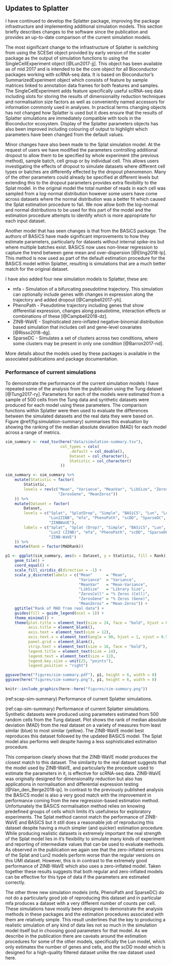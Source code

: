 ## Updates to Splatter

I have continued to develop the Splatter package, improving the package
infrastructure and implementing additional simulation models. This section
briefly describes changes to the software since the publication and provides an
up-to-date comparison of the current simulation models.

The most significant change to the infrastructure of Splatter is switching from
using the SCESet object provided by early version of the scater package as the
output of simulation functions to using the SingleCellExperiment object
[@Lun2017-jj]. This object has been available as of mid 2017 and is intended to
be the core object for all Bioconductor packages working with scRNA-seq data.
It is based on Bioconductor's SummarizedExperiment object which consists of
feature by sample matrices linked to annotation data frames for both features
and samples. The SingleCellExperiment adds feature specifically useful
scRNA-seq data including slots for storing the results of dimensionality
reduction techniques and normalisation size factors as well as conveniently
named accessors for information commonly used in analyses. In practical terms
changing objects has not changed how Splatter is used but it does ensure that
the results of Splatter simulations are immediately compatible with tools in
the Bioconductor ecosystem. Display of the Splatter parameters objects has also
been improved including colouring of output to highlight which parameters have
been changed from the default values.

Minor changes have also been made to the Splat simulation model. At the request
of users we have modified the parameters controlling additional dropout to
allow them to be specified by whole experiment (the previous method), sample
batch, cell group or by individual cell. This allows users investigating the
effects of dropout to simulate datasets where different cell types or batches
are differently effected by the dropout phenomenon. Many of the other
parameters could already be specified at different levels but extending this to
the dropout parameters provides extra flexibility to the Splat model. In the
original model the total number of reads in each cell was sampled from a
log-normal distribution however some users have come across datasets where the
normal distribution was a better fit which caused the Splat estimation
procedure to fail. We now allow both the log-normal and normal distributions to
be used for this part of the model and the estimation procedure attempts to
identify which is more appropriate for each input dataset.

Another model that has seen changes is that from the BASiCS package. The
authors of BASiCS have made significant improvements to how they estimate
parameters, particularly for datasets without internal spike-ins but where
multiple batches exist. BASiCS now uses non-linear regression to capture the
trend between gene mean and over-dispersion [@Eling2018-lp]. This method is now
used as part of the default estimation procedure for the BASiCS model within
Splatter, resulting is simulations that are a much better match for the
original dataset.

I have also added four new simulation models to Splatter, these are:

* mfa - Simulation of a bifurcating pseudotime trajectory. This simulation can
  optionally include genes with changes in expression along the trajectory and
  added dropout [@Campbell2017-yh].
* PhenoPath - Pseudotime trajectory including genes that show differential
  expression, changes along pseudotime, interaction effects or combinations of
  these [@Campbell2018-dz].
* ZINB-WaVE - Sophisticated zero-inflated negative-binomial distribution based
  simulation that includes cell and gene-level covariates [@Risso2018-dg].
* SparseDC - Simulates a set of clusters across two conditions, where
  some clusters may be present in only one condition [@Barron2017-nd].

More details about the models used by these packages is available in the
associated publications and package documentation.

### Performance of current simulations

To demonstrate the performance of the current simulation models I have repeated
some of the analysis from the publication using the Tung dataset
[@Tung2017-ry]. Parameters for each of the models were estimated from a sample
of 500 cells from the Tung data and synthetic datasets were produced for each
model using these parameters. The comparison functions within Splatter were
then used to evaluate the differences between the simulated datasets and the
real data they were based on. Figure \@ref(fig:simulation-summary) summarises
this evaluation by showing the ranking of the median absolute deviation (MAD)
for each model across a range of metrics.

```r
sim_summary <- read_tsv(here("data/simulation-summary.tsv"),
                        col_types = cols(
                            .default = col_double(),
                            Dataset = col_character(),
                            Statistic = col_character()
                        ))

sim_summary <- sim_summary %>%
    mutate(Statistic = factor(
        Statistic,
        levels = rev(c("Mean", "Variance", "MeanVar", "LibSize", "ZerosCell",
                       "ZerosGene", "MeanZeros"))
    )) %>%
    mutate(Dataset = factor(
        Dataset,
        levels = c("Splat", "SplatDrop", "Simple", "BASiCS", "Lun", "Lun2",
                   "Lun2ZINB", "mfa", "PhenoPath", "scDD", "SparseDC",
                   "ZINBWaVE"),
        labels = c("Splat", "Splat (Drop)", "Simple", "BASiCS", "Lun", "Lun2",
                   "Lun2 (ZINB)", "mfa", "PhenoPath", "scDD", "SparseDC",
                   "ZINB-WaVE")
    )) %>%
    mutate(Rank = factor(MADRank))

p1 <- ggplot(sim_summary, aes(x = Dataset, y = Statistic, fill = Rank)) +
    geom_tile() +
    coord_equal() +
    scale_fill_viridis_d(direction = -1) +
    scale_y_discrete(labels = c("Mean"      = "Mean",
                                "Variance"  = "Variance",
                                "MeanVar"   = "Mean-Variance",
                                "LibSize"   = "Library Size",
                                "ZerosCell" = "% Zeros (Cell)",
                                "ZerosGene" = "% Zeros (Gene)",
                                "MeanZeros" = "Mean-Zeros")) +
    ggtitle("Rank of MAD from real data") +
    guides(fill = guide_legend(ncol = 1)) +
    theme_minimal() +
    theme(plot.title = element_text(size = 24, face = "bold", hjust = 0.4),
          axis.title = element_blank(),
          axis.text = element_text(size = 12),
          axis.text.x = element_text(angle = 90, hjust = 1, vjust = 0.5),
          panel.grid = element_blank(),
          strip.text = element_text(size = 16, face = "bold"),
          legend.title = element_text(size = 14),
          legend.text = element_text(size = 12),
          legend.key.size = unit(25, "points"),
          legend.position = "right")

ggsave(here("figures/sim-summary.pdf"), p1, height = 6, width = 8)
ggsave(here("figures/sim-summary.png"), p1, height = 6, width = 8)

knitr::include_graphics(here::here("figures/sim-summary.png"))
```

(ref:scap-sim-summary) Performance of current Splatter simulations.

(ref:cap-sim-summary) Performance of current Splatter simulations. Synthetic datasets were produced using parameters estimated from 500 random cells from the Tung dataset. Plot shows the rank of median absolute deviation (MAD) from the real dataset on a variety of measures from least similar (blue) to most similar (yellow). The ZINB-WaVE model best reproduces this dataset followed by the updated BASiCS model. The Splat model also performs well despite having a less sophisticated estimation procedure.

This comparison clearly shows that the ZINB-WaVE model produces the closest
match to this dataset. The similarity to the real dataset suggests that the
model used by ZINB-WaVE, and particularly the procedure used to estimate the
parameters in it, is effective for scRNA-seq data. ZINB-WaVE was originally
designed for dimensionality reduction but also has applications in
normalisation and differential expression testing [@Van_den_Berge2018-ip]. In
contrast to the previously published analysis the BASiCS model is also a very
good match with the improvement in performance coming from the new
regression-based estimation method. Unfortunately the BASiCS normalisation
method relies on knowing predefined groups of cells which limits it's
usefulness for exploratory experiments. The Splat method cannot match the
performance of ZINB-WaVE and BASiCS but it still does a reasonable job of
reproducing this dataset despite having a much simpler (and quicker) estimation
procedure. While producing realistic datasets is extremely important the real
strength of the Splat model lies in it's flexibility to simulate many kinds of
experiment and reporting of intermediate values that can be used to evaluate
methods. As observed in the publication we again see that the zero-inflated
versions of the Splat and Lun2 models perform worse than the regular versions
on this UMI dataset. However, this is in contrast to the extremely good
performance of ZINB-WaVE which also uses a zero-inflated model. Taken together
these results suggests that both regular and zero-inflated models can be
effective for this type of data if the parameters are estimated correctly.

The other three new simulation models (mfa, PhenoPath and SparseDC) do not do a
particularly good job of reproducing this dataset and in particular mfa
produces a dataset with a very different number of counts per cell. These
simulations have mostly been designed to demonstrate the analysis methods in
these packages and the estimation procedures associated with them are
relatively simple. This result underlines that the key to producing a realistic
simulation of any kind of data lies not so much in the simulation model itself
but in choosing good parameters for that model. As we describe in the
publication there are caveats around the estimation procedures for some of the
other models, specifically the Lun model, which only estimates the number of
genes and cells, and the scDD model which is designed for a high-quality
filtered dataset unlike the raw dataset used here.
